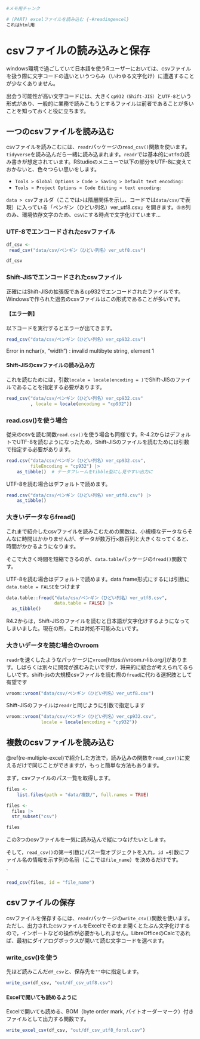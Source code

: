 
```r
#メモ用チャンク

# (PART) excelファイルを読み込む {-#readingexcel}
これはhtml用

```

# csvファイルの読み込みと保存 {#readsavecsv}

windows環境で過ごしていて日本語を使うRユーザーにおいては、csvファイルを扱う際に文字コードの違いというつらみ（いわゆる文字化け）に遭遇することが少なくありません。

出会う可能性が高い文字コードには、大きく`cp932（Shift-JIS）`と`UTF-8`という形式があり、一般的に業務で読みこもうとするファイルは前者であることが多いことを知っておくと役に立ちます。

## 一つのcsvファイルを読み込む

csvファイルを読みこむには、`readr`パッケージの`read_csv()`関数を使います。`tidyverse`を読み込んだら一緒に読み込まれます。`readr`では基本的に`utf8`の読み書きが想定されています。RStudioのメニューで以下の部分をUTF-8に変えておかないと、色々つらい思いをします。

* `Tools > Global Options > Code > Saving > Default text encoding:`
* `Tools > Project Options > Code Editing > text encoding:`

`data > csv`フォルダ（ここでは`>`は階層関係を示し、コードでは`data/csv/`で表現）に入っている「ペンギン（ひどい列名）ver_utf8.csv」を開きます。`㊛㊚`列のみ、環境依存文字のため、csvにする時点で文字化けています…

### UTF-8でエンコードされたcsvファイル

```r
df_csv <- 
 read_csv("data/csv/ペンギン（ひどい列名）ver_utf8.csv")

df_csv
``` 


### Shift-JISでエンコードされたcsvファイル

正確にはShift-JISの拡張版であるcp932でエンコードされたファイルです。Windowsで作られた過去のcsvファイルはこの形式であることが多いです。

#### 【エラー例】

以下コードを実行するとエラーが出てきます。

```r
read_csv("data/csv/ペンギン（ひどい列名）ver_cp932.csv")
```

Error in nchar(x, "width") : invalid multibyte string, element 1

<!-- 過去コード -->
<!-- read_csv("data/csv/ペンギン（ひどい列名）ver_cp932.csv") |>  -->
<!--   clean_names(case = "old_janitor") |>  -->
<!--   select(1:3) # 紙面の都合で最初の3つの変数に限定 -->


#### Shift-JISのcsvファイルの読み込み方 

これを読むためには，引数`locale = locale(encoding = )`でShift-JISのファイルであることを指定する必要があります。

```r
read_csv("data/csv/ペンギン（ひどい列名）ver_cp932.csv"
         , locale = locale(encoding = "cp932"))
```

\newpage

### read.csv()を使う場合

従来のcsvを読む関数`read.csv()`を使う場合も同様です。R-4.2からはデフォルトでUTF-8を読むようになったため，Shift-JISのファイルを読むためには引数で指定する必要があります。


```r
read.csv("data/csv/ペンギン（ひどい列名）ver_cp932.csv", 
         fileEncoding = "cp932") |>
    as_tibble()  # データフレームをtibble型にし見やすい出力に
```
<!-- 確認中 -->
<!-- `read.csv()`を使う場合は引数で`encoding = "cp932"`を指定します -->
<!-- https://shohei-doi.github.io/quant_polisci/encoding-r.html -->



UTF-8を読む場合はデフォルトで読めます。

```r
read.csv("data/csv/ペンギン（ひどい列名）ver_utf8.csv") |> 
    as_tibble()
```

### 大きいデータならfread()

これまで紹介したcsvファイルを読みこむための関数は、小規模なデータならそんなに時間はかかりませんが、データが数万行×数百列と大きくなってくると、時間がかかるようになります。

そこで大きく時間を短縮できるのが、`data.table`パッケージの`fread()`関数です。

UTF-8を読む場合はデフォルトで読めます。data.frame形式にするには引数に`data.table = FALSE`をつけます

```r
data.table::fread("data/csv/ペンギン（ひどい列名）ver_utf8.csv",
                  data.table = FALSE) |> 
  as_tibble()
```

R4.2からは，Shift-JISのファイルを読むと日本語が文字化けするようになってしまいました。現在の所，これは対処不可能みたいです。



### 大きいデータを読む場合のvroom

`readr`を速くしたようなパッケージに`vroom`[https://vroom.r-lib.org/]があります。しばらくは別々に開発が進むみたいですが，将来的に統合が考えられてるらしいです。shift-jisの大規模csvファイルを読む際の`fread`に代わる選択肢として有望です


```r
vroom::vroom("data/csv/ペンギン（ひどい列名）ver_utf8.csv")
```

Shift-JISのファイルは`readr`と同じように引数で指定します

```r
vroom::vroom("data/csv/ペンギン（ひどい列名）ver_cp932.csv",
             locale = locale(encoding = "cp932"))
```

## 複数のcsvファイルを読み込む

\@ref(re-multiple-excel)で紹介した方法で，読み込みの関数を`read_csv()`に変えるだけで同じことができますが，もっと簡単な方法もあります。

まず，csvファイルのパス一覧を取得します。

```r
files <-
    list.files(path = "data/複数/", full.names = TRUE)

files <- 
  files |> 
  str_subset("csv")

files
```

この3つのcsvファイルを一気に読み込んで縦につなげたいとします。

そして，`read_csv()`の第一引数にパス一覧オブジェクトを入れ，`id =`引数にファイル名の情報を示す列の名前（ここでは`file_name`）を決めるだけです。

`
```r
read_csv(files, id = "file_name")
```

## csvファイルの保存 {#writeonecsv}

csvファイルを保存するには、`readr`パッケージの`write_csv()`関数を使います。ただし、出力されたcsvファイルをExcelでそのまま開くとたぶん文字化けするので，インポートなどの操作が必要かもしれません。LibreOfficeのCalcであれば、最初にダイアログボックスが開いて読む文字コードを選べます。

### write_csv()を使う

先ほど読みこんだ`df_csv`と、保存先を`""`中に指定します。

```r
write_csv(df_csv, "out/df_csv_utf8.csv")
```

\newpage

#### Excelで開いても読めるように

Excelで開いても読める、BOM（byte order mark, バイトオーダーマーク）付きファイルとして出力する関数です。

```r
write_excel_csv(df_csv, "out/df_csv_utf8_forxl.csv")
```




